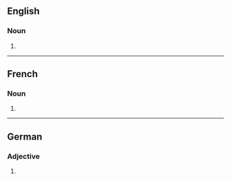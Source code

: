 ==English==

===Noun===
{{head|en|noun form}}

# {{plural of|androgyne|lang=en}}

----

==French==

===Noun===
{{head|fr|noun plural form|g=m|g2=f}}

# {{plural of|androgyne|lang=fr}}

----

==German==

===Adjective===
{{head|de|adjective form}}

# {{inflection of|de|androgyn||str//mix|nom//acc|n|s}}
